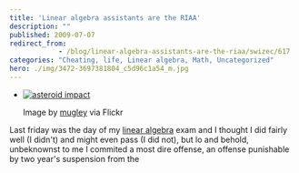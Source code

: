 ```yaml
---
title: 'Linear algebra assistants are the RIAA'
description: ""
published: 2009-07-07
redirect_from: 
            - /blog/linear-algebra-assistants-are-the-riaa/swizec/617
categories: "Cheating, life, Linear algebra, Math, Uncategorized"
hero: ./img/3472-3697381804_c5d96c1a54_m.jpg
---
```

- [![asteroid impact](./img/3472-3697381804_c5d96c1a54_m.jpg "asteroid impact")](http://www.flickr.com/photos/91256982@N00/3697381804/)

  Image by [mugley](http://www.flickr.com/photos/91256982@N00/3697381804/) via Flickr

Last friday was the day of my [linear algebra](http://en.wikipedia.org/wiki/Linear_algebra "Linear algebra") exam and I thought I did fairly well (I didn't) and might even pass (I did not), but lo and behold, unbeknownst to me I commited a most dire offense, an offense punishable by two year's suspension from the